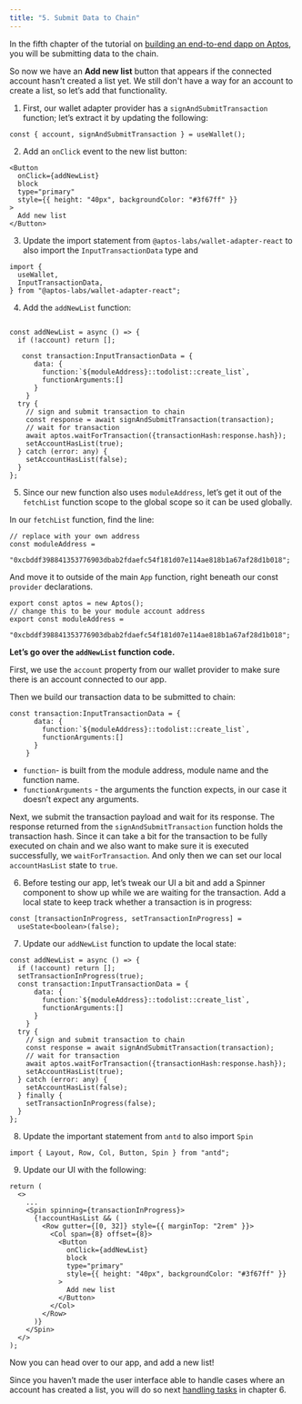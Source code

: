 ```yaml
---
title: "5. Submit Data to Chain"
---
```


In the fifth chapter of the tutorial on [building an end-to-end dapp on Aptos](/build/guides/build-e2e-dapp), you will be submitting data to the chain.

So now we have an **Add new list** button that appears if the connected account hasn’t created a list yet. We still don't have a way for an account to create a list, so let’s add that functionality.

1. First, our wallet adapter provider has a `signAndSubmitTransaction` function; let’s extract it by updating the following:

```tsx filename="App.tsx"
const { account, signAndSubmitTransaction } = useWallet();
```

2. Add an `onClick` event to the new list button:

```tsx filename="App.tsx"
<Button
  onClick={addNewList}
  block
  type="primary"
  style={{ height: "40px", backgroundColor: "#3f67ff" }}
>
  Add new list
</Button>
```

3. Update the import statement from `@aptos-labs/wallet-adapter-react` to also import the `InputTransactionData` type and

```tsx filename="App.tsx"
import {
  useWallet,
  InputTransactionData,
} from "@aptos-labs/wallet-adapter-react";
```

4. Add the `addNewList` function:

```tsx filename="App.tsx"

const addNewList = async () => {
  if (!account) return [];

   const transaction:InputTransactionData = {
      data: {
        function:`${moduleAddress}::todolist::create_list`,
        functionArguments:[]
      }
    }
  try {
    // sign and submit transaction to chain
    const response = await signAndSubmitTransaction(transaction);
    // wait for transaction
    await aptos.waitForTransaction({transactionHash:response.hash});
    setAccountHasList(true);
  } catch (error: any) {
    setAccountHasList(false);
  }
};
```

5. Since our new function also uses `moduleAddress`, let’s get it out of the `fetchList` function scope to the global scope so it can be used globally.

In our `fetchList` function, find the line:

```tsx filename="App.tsx"
// replace with your own address
const moduleAddress =
  "0xcbddf398841353776903dbab2fdaefc54f181d07e114ae818b1a67af28d1b018";
```

And move it to outside of the main `App` function, right beneath our const `provider` declarations.

```tsx filename="App.tsx"
export const aptos = new Aptos();
// change this to be your module account address
export const moduleAddress =
  "0xcbddf398841353776903dbab2fdaefc54f181d07e114ae818b1a67af28d1b018";
```

**Let’s go over the `addNewList` function code.**

First, we use the `account` property from our wallet provider to make sure there is an account connected to our app.

Then we build our transaction data to be submitted to chain:

```tsx filename="App.tsx"
const transaction:InputTransactionData = {
      data: {
        function:`${moduleAddress}::todolist::create_list`,
        functionArguments:[]
      }
    }
```

- `function`- is built from the module address, module name and the function name.
- `functionArguments` - the arguments the function expects, in our case it doesn’t expect any arguments.

Next, we submit the transaction payload and wait for its response. The response returned from the `signAndSubmitTransaction` function holds the transaction hash. Since it can take a bit for the transaction to be fully executed on chain and we also want to make sure it is executed successfully, we `waitForTransaction`. And only then we can set our local `accountHasList` state to `true`.

6. Before testing our app, let’s tweak our UI a bit and add a Spinner component to show up while we are waiting for the transaction.
   Add a local state to keep track whether a transaction is in progress:

```tsx filename="App.tsx"
const [transactionInProgress, setTransactionInProgress] =
  useState<boolean>(false);
```

7. Update our `addNewList` function to update the local state:

```tsx filename="App.tsx"
const addNewList = async () => {
  if (!account) return [];
  setTransactionInProgress(true);
  const transaction:InputTransactionData = {
      data: {
        function:`${moduleAddress}::todolist::create_list`,
        functionArguments:[]
      }
    }
  try {
    // sign and submit transaction to chain
    const response = await signAndSubmitTransaction(transaction);
    // wait for transaction
    await aptos.waitForTransaction({transactionHash:response.hash});
    setAccountHasList(true);
  } catch (error: any) {
    setAccountHasList(false);
  } finally {
    setTransactionInProgress(false);
  }
};
```

8. Update the important statement from `antd` to also import `Spin`

```tsx filename="App.tsx"
import { Layout, Row, Col, Button, Spin } from "antd";
```

9. Update our UI with the following:

```tsx filename="App.tsx"
return (
  <>
    ...
    <Spin spinning={transactionInProgress}>
      {!accountHasList && (
        <Row gutter={[0, 32]} style={{ marginTop: "2rem" }}>
          <Col span={8} offset={8}>
            <Button
              onClick={addNewList}
              block
              type="primary"
              style={{ height: "40px", backgroundColor: "#3f67ff" }}
            >
              Add new list
            </Button>
          </Col>
        </Row>
      )}
    </Spin>
  </>
);
```

Now you can head over to our app, and add a new list!

Since you haven’t made the user interface able to handle cases where an account has created a list, you will do so next [handling tasks](/build/guides/build-e2e-dapp/6-handle-tasks) in chapter 6.

